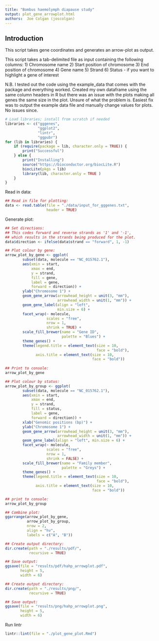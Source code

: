 ```yaml
--- 
title: "Bombus haemolymph diapause study"
output: plot_gene_arrowplot.html
authors:  Joe Colgan (joscolgan)
--- 
```


## Introduction 
This script takes gene coordinates and generates an arrow-plot as output.

This script takes a tab-delimited file as input containing the following columns:
1) Chromosome name
2) Start position of chromosome
3) End position of chromosome
4) Gene name
5) Strand
6) Status - if you want to highlight a gene of interest

N.B. I tested out the code using the example_data that comes with the package and everything worked. Created my own dataframe using the same column headers in R but there was an issue with the plots making all genes
the same size in the plot. Unsure of what the problem is. Easiest fix
was to output the example data file and manually change values for plots. 
No issues since. 

```r
# Load libraries; install from scratch if needed
libraries <- c("gggenes",
               "ggplot2",
               "lintr",
               "ggpubr")
for (lib in libraries) {
    if (require(package = lib, character.only = TRUE)) {
        print("Successful")
    } else {
        print("Installing")
        source("https://bioconductor.org/biocLite.R")
        biocLite(pkgs = lib)
        library(lib, character.only = TRUE )
    }
}
```

Read in data:

```r
## Read in file for plotting:
data <- read.table(file = "./data/input_for_gggenes.txt",
                   header = TRUE)
```

Generate plot:

```r
## Set directions:
## This codes forward and reverse strands as '1' and '-1', 
## which results in the strands being produced for the plot.
data$direction <- ifelse(data$strand == "forward", 1, -1)

## Plot colour by gene:
arrow_plot_by_gene <- ggplot(
        subset(data, molecule == "NC_015762.1"),
        aes(xmin = start,
            xmax = end,
            y = strand,
            fill = gene,
            label = gene,
            forward = direction)) +
        ylab("Chromosome 1") +
        geom_gene_arrow(arrowhead_height = unit(3, "mm"),
                        arrowhead_width = unit(1, "mm")) +
        geom_gene_label(align = "left",
                        min.size = 6) +
        facet_wrap(~ molecule,
                   scales = "free",
                   nrow = 1,
                   shrink = TRUE) +
        scale_fill_brewer(name = "Gene ID",
                          palette = "Blues") +
        theme_genes() +
        theme(legend.title = element_text(size = 10,
                                          face = "bold"),
              axis.title = element_text(size = 10,
                                        face = "bold"))
        
## Print to console:
arrow_plot_by_gene

## Plot colour by status:
arrow_plot_by_group <- ggplot(
        subset(data, molecule == "NC_015762.1"),
        aes(xmin = start,
            xmax = end,
            y = strand,
            fill = status,
            label = gene,
            forward = direction)) +
        xlab("Genomic positions (bp)") +
        ylab("Chromosome 1") +
        geom_gene_arrow(arrowhead_height = unit(3, "mm"),
                        arrowhead_width = unit(1, "mm")) +
        geom_gene_label(align = "left", min.size = 6) +
        facet_wrap(~ molecule,
                   scales = "free",
                   nrow = 1,
                   shrink = FALSE) +
        scale_fill_brewer(name = "Family member",
                          palette = "Greys") +
        theme_genes() +
        theme(legend.title = element_text(size = 10,
                                          face = "bold"),
              axis.title = element_text(size = 10,
                                        face = "bold"))

## print to console:
arrow_plot_by_group

## Combine plot:
ggarrange(arrow_plot_by_gene,
          arrow_plot_by_group,
          nrow = 2,
          align = "hv",
          labels = c("A", "B"))

## Create output directory:
dir.create(path = "./results/pdf/",
           recursive = TRUE)

## Save output:
ggsave(file = "results/pdf/hahp_arrowplot.pdf",
       height = 5,
       width = 6)

## Create output directory:
dir.create(path = "./results/png/",
           recursive = TRUE)

## Save output:
ggsave(file = "results/png/hahp_arrowplot.png",
       height = 5,
       width = 6)
```

Run lintr

```r
lintr::lint(file = "./plot_gene_plot.Rmd")
```

